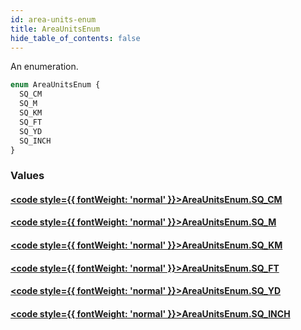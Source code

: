 ```yaml
---
id: area-units-enum
title: AreaUnitsEnum
hide_table_of_contents: false
---
```








An enumeration.

```graphql
enum AreaUnitsEnum {
  SQ_CM
  SQ_M
  SQ_KM
  SQ_FT
  SQ_YD
  SQ_INCH
}
```


### Values

#### [<code style={{ fontWeight: 'normal' }}>AreaUnitsEnum.<b>SQ_CM</b></code>](#) 
> 
> 

#### [<code style={{ fontWeight: 'normal' }}>AreaUnitsEnum.<b>SQ_M</b></code>](#) 
> 
> 

#### [<code style={{ fontWeight: 'normal' }}>AreaUnitsEnum.<b>SQ_KM</b></code>](#) 
> 
> 

#### [<code style={{ fontWeight: 'normal' }}>AreaUnitsEnum.<b>SQ_FT</b></code>](#) 
> 
> 

#### [<code style={{ fontWeight: 'normal' }}>AreaUnitsEnum.<b>SQ_YD</b></code>](#) 
> 
> 

#### [<code style={{ fontWeight: 'normal' }}>AreaUnitsEnum.<b>SQ_INCH</b></code>](#) 
> 
> 





